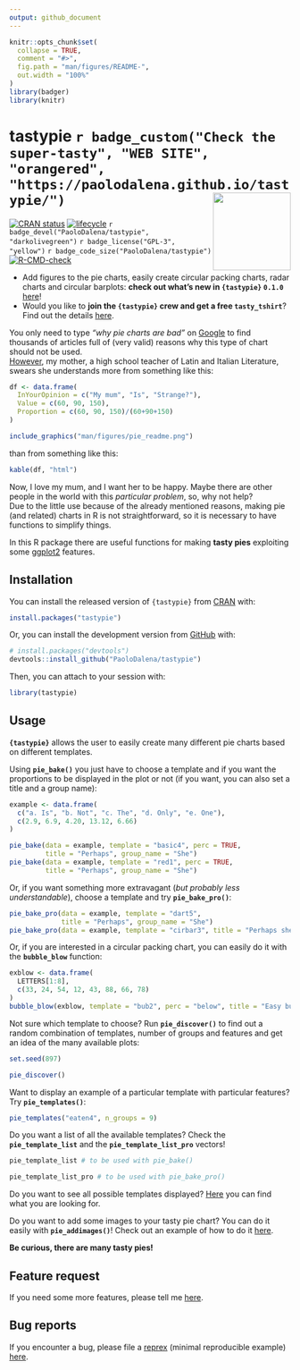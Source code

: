 ```yaml
---
output: github_document
---
```


<!-- README.md is generated from README.Rmd. Please edit that file -->

```r
knitr::opts_chunk$set(
  collapse = TRUE,
  comment = "#>",
  fig.path = "man/figures/README-",
  out.width = "100%"
)
library(badger)
library(knitr)
```

# tastypie `r badge_custom("Check the super-tasty", "WEB SITE", "orangered", "https://paolodalena.github.io/tastypie/")` <img src="man/figures/logo.png" align="right" height="139" />

<!-- badges: start -->
[![CRAN status](https://www.r-pkg.org/badges/version/tastypie)](https://CRAN.R-project.org/package=tastypie)
[![lifecycle](https://img.shields.io/badge/lifecycle-maturing-blue.svg)](https://lifecycle.r-lib.org/articles/stages.html)
`r badge_devel("PaoloDalena/tastypie", "darkolivegreen")`
`r badge_license("GPL-3", "yellow")`
`r badge_code_size("PaoloDalena/tastypie")`
[![R-CMD-check](https://github.com/PaoloDalena/tastypie/workflows/R-CMD-check/badge.svg)](https://github.com/PaoloDalena/tastypie/actions)
<!-- badges: end -->

* Add figures to the pie charts, easily create circular packing charts, radar charts and circular barplots: **check out what's new in `{tastypie}` `0.1.0`** [here](https://paolodalena.github.io/tastypie/news/index.html)!
* Would you like to **join the `{tastypie}` crew and get a free `tasty_tshirt`**? Find out the details [here](https://paolodalena.github.io/tastypie/articles/tasty_tshirts.html).




You only need to type *"why pie charts are bad"* on [Google](https://www.google.com/search?q=why+pie+charts+are+bad) to find thousands of articles full of (very valid) reasons why this type of chart should not be used.  
[However](https://github.com/PaoloDalena/tastypie/blob/main/meme.jpeg), my mother, a high school teacher of Latin and Italian Literature, swears she understands more from something like this:

```r
df <- data.frame(
  InYourOpinion = c("My mum", "Is", "Strange?"),
  Value = c(60, 90, 150),
  Proportion = c(60, 90, 150)/(60+90+150)
)
```

```r
include_graphics("man/figures/pie_readme.png")
```

than from something like this:

```r
kable(df, "html")
```

Now, I love my mum, and I want her to be happy. Maybe there are other people in the world with this *particular problem*, so, why not help?  
Due to the little use because of the already mentioned reasons, making pie (and related) charts in R is not straightforward, so it is necessary to have functions to simplify things.  
  
In this R package there are useful functions for making **tasty pies** exploiting some [ggplot2](https://ggplot2.tidyverse.org/) features.

## Installation

You can install the released version of `{tastypie}` from [CRAN](https://CRAN.R-project.org) with:

```r
install.packages("tastypie")
```

Or, you can install the development version from [GitHub](https://github.com/) with:

``` r
# install.packages("devtools")
devtools::install_github("PaoloDalena/tastypie")
```

Then, you can attach to your session with:

```r
library(tastypie)
```


## Usage

**`{tastypie}`** allows the user to easily create many different pie charts based on different templates.  
  
Using **`pie_bake()`** you just have to choose a template and if you want the proportions to be displayed in the plot or not (if you want, you can also set a title and a group name):

```r
example <- data.frame(
  c("a. Is", "b. Not", "c. The", "d. Only", "e. One"),
  c(2.9, 6.9, 4.20, 13.12, 6.66)
)

pie_bake(data = example, template = "basic4", perc = TRUE,
         title = "Perhaps", group_name = "She")
pie_bake(data = example, template = "red1", perc = TRUE,
         title = "Perhaps", group_name = "She")
```

Or, if you want something more extravagant (*but probably less understandable*), choose a template and try **`pie_bake_pro()`**:

```r
pie_bake_pro(data = example, template = "dart5",
             title = "Perhaps", group_name = "She")
pie_bake_pro(data = example, template = "cirbar3", title = "Perhaps she")
```

Or, if you are interested in a circular packing chart, you can easily do it with the **`bubble_blow`** function:

```r
exblow <- data.frame(
  LETTERS[1:8],
  c(33, 24, 54, 12, 43, 88, 66, 78)
)
bubble_blow(exblow, template = "bub2", perc = "below", title = "Easy bubbles:")
```

Not sure which template to choose? Run **`pie_discover()`** to find out a random combination of templates, number of groups and features and get an idea of the many available plots:  
  
```r
set.seed(897)
```
```r
pie_discover()
```

Want to display an example of a particular template with particular features? Try **`pie_templates()`**:

```r
pie_templates("eaten4", n_groups = 9)
```


Do you want a list of all the available templates? Check the **`pie_template_list`** and the **`pie_template_list_pro`** vectors!
```r
pie_template_list # to be used with pie_bake()

pie_template_list_pro # to be used with pie_bake_pro()
```

Do you want to see all possible templates displayed? [Here](https://paolodalena.github.io/tastypie/articles/available_templates.html) you can find what you are looking for.

Do you want to add some images to your tasty pie chart? You can do it easily with **`pie_addimages()`**! Check out an example of how to do it [here](https://paolodalena.github.io/tastypie/articles/available_templates.html#example-of-usage-of-pie-addimages-).

**Be curious, there are many tasty pies!**

## Feature request
If you need some more features, please tell me 
[here](https://github.com/PaoloDalena/tastypie/issues).


## Bug reports
If you encounter a bug, please file a
[reprex](https://github.com/tidyverse/reprex)
(minimal reproducible example)
[here](https://github.com/PaoloDalena/tastypie/issues).
